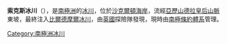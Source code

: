 '''索克斯冰川'''（{{lang-en|Socks Glacier}}），是[[南極洲|南極洲]]的[[冰川|冰川]]，位於[[沙克爾頓海岸|沙克爾頓海岸]]，流經[[亞歷山德拉皇后山脈|亞歷山德拉皇后山脈]]東坡，最終注入[[比爾德摩爾冰川|比爾德摩爾冰川]]，由[[英國|英國]]探險隊發現，現時由[[南極條約體系|南極條約體系]]管理。

{{coord|83|42|S|170|5|E|type:glacier_region:AQ|display=title}}

{{DEFAULTSORT:Socks Glacier}}
[[Category:南極洲冰川|Category:南極洲冰川]]


{{ShackletonCoast-geo-stub}}